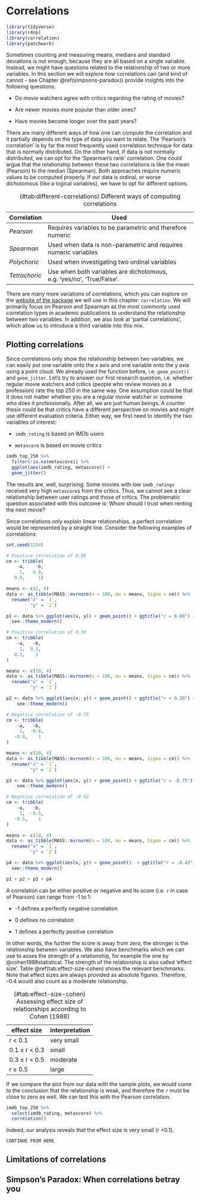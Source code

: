 # Correlations {#correlations}

```r
library(tidyverse)
library(r4np)
library(correlation)
library(patchwork)
```

Sometimes counting and measuring means, medians and standard deviations is not enough, because they are all based on a single variable. Instead, we might have questions related to the relationship of two or more variables. In this section we will explore how correlations can (and kind of cannot - see Chapter \@ref(simpsons-paradox)) provide insights into the following questions:

-   Do movie watchers agree with critics regarding the rating of movies?

-   Are newer movies more popular than older ones?

-   Have movies become longer over the past years?

There are many different ways of how one can compute the correlation and it partially depends on the type of data you want to relate. The 'Pearson's correlation' is by far the most frequently used correlation technique for data that is normally distributed. On the other hand, if data is not normally distributed, we can opt for the 'Spearman's rank' correlation. One could argue that the relationship between these two correlations is like the mean (Pearson) to the median (Spearman). Both approaches require numeric values to be computed properly. If our data is ordinal, or worse dichotomous (like a logical variables), we have to opt for different options.

+---------------+-----------------------------------------------------------------------+
| Correlation   | Used                                                                  |
+===============+=======================================================================+
| *Pearson*     | Requires variables to be parametric and therefore numeric             |
+---------------+-----------------------------------------------------------------------+
| *Spearman*    | Used when data is non-parametric and requires numeric variables       |
+---------------+-----------------------------------------------------------------------+
| *Polychoric*  | Used when investigating two ordinal variables                         |
+---------------+-----------------------------------------------------------------------+
| *Tetrachoric* | Use when both variables are dichotomous, e.g. 'yes/no', 'True/False'. |
+---------------+-----------------------------------------------------------------------+

: (\#tab:different-correlations) Different ways of computing correlations

There are many more variations of correlations, which you can explore on the [website of the package](https://easystats.github.io/correlation/articles/types.html "website of the package"){target="blank"} we will use in this chapter: `correlation`. We will primarily focus on Pearson and Spearman as the most commonly used correlation types in academic publications to understand the relationship between two variables. In addition, we also look at 'partial correlations', which allow us to introduce a third variable into this mix.

## Plotting correlations {#plotting-correlations}

Since correlations only show the relationship between two variables, we can easily put one variable onto the x axis and one variable onto the y axis using a point cloud. We already used the function before, i.e. `geom_point()` and `geom_jitter`. Let's try to answer our first research question, i.e. whether regular movie watchers and critics (people who review movies as a profession) rate the top 250 in the same way. One assumption could be that it does not matter whether you are a regular movie watcher or someone who does it professionally. After all, we are just human beings. A counter thesis could be that critics have a different perspective on movies and might use different evaluation criteria. Either way, we first need to identify the two variables of interest:

-   `imdb_rating` is based on IMDb users

-   `metascore` is based on movie critics

```r
imdb_top_250 %>%
  filter(!is.na(metascore)) %>% 
  ggplot(aes(imdb_rating, metascore)) +
  geom_jitter()
```

The results are, well, surprising. Some movies with low `imdb_ratings` received very high `metascore`s from the critics. Thus, we cannot see a clear relationship between user ratings and those of critics. The problematic question associated with this outcome is: Whom should I trust when renting the next movie?

Since correlations only explain linear relationships, a perfect correlation would be represented by a straight line. Consider the following examples of correlations:

```r
set.seed(1234)

# Positive correlation of 0.89
cm <- tribble(
    ~a,    ~b,
     1,   0.9, 
   0.9,     1)

means <- c(2, 4)
data <- as_tibble(MASS::mvrnorm(n = 100, mu = means, Sigma = cm)) %>% 
  rename("x" = `1`,
         "y" = `2`)

p1 <- data %>% ggplot(aes(x, y)) + geom_point() + ggtitle("r = 0.89") + 
  see::theme_modern()

# Positive correlation of 0.30
cm <- tribble(
    ~a,   ~b,
     1,  0.3,
   0.3,    1
)

means <- c(10, 4)
data <- as_tibble(MASS::mvrnorm(n = 100, mu = means, Sigma = cm)) %>% 
  rename("x" = `1`,
         "y" = `2`)

p2 <- data %>% ggplot(aes(x, y)) + geom_point() + ggtitle("r = 0.30") +
    see::theme_modern()

# Negative correlation of -0.75
cm <- tribble(
    ~a,   ~b,
     1,  -0.8,
   -0.8,    1
)

means <- c(10, 4)
data <- as_tibble(MASS::mvrnorm(n = 100, mu = means, Sigma = cm)) %>% 
  rename("x" = `1`,
         "y" = `2`)

p3 <- data %>% ggplot(aes(x, y)) + geom_point() + ggtitle("r = -0.75") +
    see::theme_modern()

# Negative correlation of -0.42
cm <- tribble(
    ~a,   ~b,
     1,  -0.5,
   -0.5,    1
)

means <- c(10, 4)
data <- as_tibble(MASS::mvrnorm(n = 100, mu = means, Sigma = cm)) %>% 
  rename("x" = `1`,
         "y" = `2`)

p4 <- data %>% ggplot(aes(x, y)) + geom_point()  + ggtitle("r = -0.42") +
  see::theme_modern()

p1 + p2 + p3 + p4
```

A correlation can be either positive or negative and its score (i.e. `r` in case of Pearson) can range from -1 to 1:

-   -1 defines a perfectly negative correlation

-   0 defines no correlation

-   1 defines a perfectly positive correlation

In other words, the further the score is away from zero, the stronger is the relationship between variables. We also have benchmarks which we can use to asses the strength of a relationship, for example the one by @cohen1988statistical. The strength of the relationship is also called 'effect size'. Table \@ref(tab:effect-size-cohen) shows the relevant benchmarks. Note that effect sizes are always provided as absolute figures. Therefore, -0.4 would also count as a moderate relationship.

| effect size         | interpretation |
|---------------------|----------------|
| r \< 0.1            | very small     |
| 0.1 $\leq$ r \< 0.3 | small          |
| 0.3 $\leq$ r \< 0.5 | moderate       |
| r $\geq$ 0.5        | large          |

: (\#tab:effect-size-cohen) Assessing effect size of relationships according to Cohen (1988)

If we compare the plot from our data with the sample plots, we would come to the conclusion that the relationship is weak, and therefore the `r` must be close to zero as well. We can test this with the Pearson correlation.

```r
imdb_top_250 %>% 
  select(imdb_rating, metascore) %>% 
  correlation()
```

Indeed, our analysis reveals that the effect size is very small (r \<0.1).

`CONTINUE FROM HERE`

## Limitations of correlations

## Simpson's Paradox: When correlations betray you {#simpsons-paradox}
